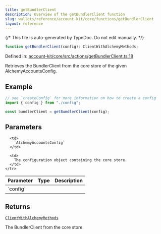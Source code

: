 ```yaml
---
title: getBundlerClient
description: Overview of the getBundlerClient function
slug: wallets/reference/account-kit/core/functions/getBundlerClient
layout: reference
---
```


{/* This file is auto-generated by TypeDoc. Do not edit manually. */}

```ts
function getBundlerClient(config): ClientWithAlchemyMethods;
```

Defined in: [account-kit/core/src/actions/getBundlerClient.ts:18](https://github.com/alchemyplatform/aa-sdk/blob/c1a84188d03473acac2fdb49fb7cd7fdba73169b/account-kit/core/src/actions/getBundlerClient.ts#L18)

Retrieves the BundlerClient from the core store of the given AlchemyAccountsConfig.

## Example

```ts
// see `createConfig` for more information on how to create a config
import { config } from "./config";

const bundlerClient = getBundlerClient(config);
```

## Parameters

<table>
  <thead>
    <tr>
      <th align="left">Parameter</th>
      <th align="left">Type</th>
      <th align="left">Description</th>
    </tr>
  </thead>

  <tbody>
    <tr>
      <td>
        `config`
      </td>

      <td>
        `AlchemyAccountsConfig`
      </td>

      <td>
        The configuration object containing the core store.
      </td>
    </tr>

  </tbody>
</table>

## Returns

[`ClientWithAlchemyMethods`](../type-aliases/ClientWithAlchemyMethods.mdx)

The BundlerClient from the core store.
